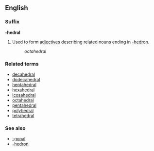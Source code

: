 ==English==
===Suffix===
'''-hedral'''

#Used to form [[adjective]]s describing related nouns ending in [[-hedron]].
#:''octahedral''

===Related terms===
*[[decahedral]]
*[[dodecahedral]]
*[[heptahedral]]
*[[hexahedral]]
*[[icosahedral]]
*[[octahedral]]
*[[pentahedral]]
*[[polyhedral]]
*[[tetrahedral]]

===See also===
*[[-gonal]]
*[[-hedron]]